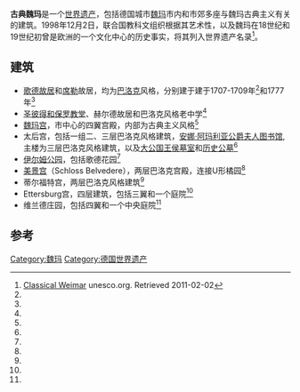 {{Infobox World Heritage Site
| de_name         = Klassisches Weimar
| en_name         = Classical Weimar
| fr_name         = Weimar classique
| zh_name     = 古典魏玛
| Image       = [[File:GoetheSchillerStatueWeimar.JPG|250px]]
| State Party = {{DEU}}
| criterion_c    = iii, vi
| ID          = 846
| Region      = 欧洲和北美地区
| Year        = 1998
| Session     = 22nd
| Link        = http://whc.unesco.org/en/list/846
}}
'''古典魏玛'''是一个[[世界遗产|世界遗产]]，包括德国城市[[魏玛|魏玛]]市内和市郊多座与魏玛古典主义有关的建筑。1998年12月2日，联合国教科文组织根据其艺术性，以及魏玛在18世纪和19世纪初曾是欧洲的一个文化中心的历史事实，将其列入世界遗产名录<ref name="unesco">[http://whc.unesco.org/en/list/846 Classical Weimar] {{Wayback|url=http://whc.unesco.org/en/list/846 |date=20170719142113 }} unesco.org. Retrieved 2011-02-02</ref>。

== 建筑 ==
* [[歌德故居_(魏玛)|歌德故居]]和[[席勒|席勒]]故居，均为[[巴洛克|巴洛克]]风格，分别建于建于1707-1709年<ref name="unesco"/>和1777年<ref name="unesco"/>
* [[圣彼得和保罗教堂|圣彼得和保罗教堂]]、赫尔德故居和巴洛克风格老中学<ref name="unesco"/>
* [[魏玛宫|魏玛宫]]，市中心的四翼宫殿，内部为古典主义风格<ref name="unesco"/>
* 太后宫，包括一组二、三层巴洛克风格建筑，[[安娜·阿玛利亚公爵夫人图书馆|安娜·阿玛利亚公爵夫人图书馆]], 主楼为三层巴洛克风格建筑，以及[[大公国王侯墓室|大公国王侯墓室]]和[[历史公墓|历史公墓]]<ref name="unesco"/>
* [[伊尔姆公园|伊尔姆公园]]，包括歌德花园<ref name="unesco"/>
* [[美景宫_(魏玛)|美景宫]]（Schloss Belvedere），两层巴洛克宫殿，连接U形橘园<ref name="unesco"/>
* 蒂尔福特宫，两层巴洛克风格建筑<ref name="unesco"/>
* Ettersburg宫，四层建筑，包括三翼和一个庭院<ref name="unesco"/>
* 维兰德庄园，包括四翼和一个中央庭院<ref name="unesco"/>

== 参考 ==
{{Reflist}}

{{德国世界遗产}}
{{coord|50.9833|N|11.3167|E|source:wikidata|display=title}}

[[Category:魏玛|Category:魏玛]]
[[Category:德国世界遗产|Category:德国世界遗产]]